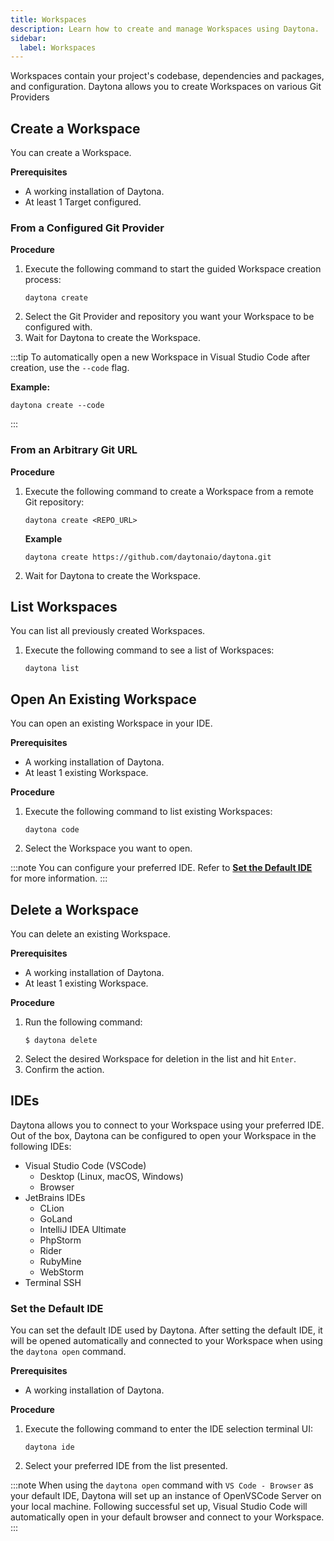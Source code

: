 ```yaml
---
title: Workspaces
description: Learn how to create and manage Workspaces using Daytona.
sidebar:
  label: Workspaces
---
```


Workspaces contain your project's codebase, dependencies and packages, and configuration.
Daytona allows you to create Workspaces on various Git Providers

## Create a Workspace
You can create a Workspace.

__Prerequisites__
*   A working installation of Daytona.
*   At least 1 Target configured.

### From a Configured Git Provider
__Procedure__
1.  Execute the following command to start the guided Workspace creation process:
    ```shell
    daytona create
    ```
2.  Select the Git Provider and repository you want your Workspace to be configured with.
3.  Wait for Daytona to create the Workspace.

:::tip
To automatically open a new Workspace in Visual Studio Code after creation, use the `--code` flag.

__Example:__
```shell
daytona create --code
```
:::

### From an Arbitrary Git URL
__Procedure__
1.  Execute the following command to create a Workspace from a remote Git repository:
    ```shell
    daytona create <REPO_URL>
    ```

    __Example__
    ```shell
    daytona create https://github.com/daytonaio/daytona.git
    ```
2.  Wait for Daytona to create the Workspace.

## List Workspaces
You can list all previously created Workspaces.

1.  Execute the following command to see a list of Workspaces:
    ```shell
    daytona list
    ```

## Open An Existing Workspace
You can open an existing Workspace in your IDE.

__Prerequisites__
*   A working installation of Daytona.
*   At least 1 existing Workspace.

__Procedure__
1.  Execute the following command to list existing Workspaces:
    ```shell
    daytona code
    ```
2.  Select the Workspace you want to open.

:::note
You can configure your preferred IDE.
Refer to __[Set the Default IDE](#set-the-default-ide)__ for more information.
:::

## Delete a Workspace
You can delete an existing Workspace.

__Prerequisites__
*   A working installation of Daytona.
*   At least 1 existing Workspace.

__Procedure__
1.  Run the following command:
    ```shell
    $ daytona delete
    ```
2.  Select the desired Workspace for deletion in the list and hit `Enter`.
3.  Confirm the action.

## IDEs
Daytona allows you to connect to your Workspace using your preferred IDE.
Out of the box, Daytona can be configured to open your Workspace in the following IDEs:

*   Visual Studio Code (VSCode)
    *   Desktop (Linux, macOS, Windows)
    *   Browser
*   JetBrains IDEs
    *   CLion
    *   GoLand
    *   IntelliJ IDEA Ultimate
    *   PhpStorm
    *   Rider
    *   RubyMine
    *   WebStorm
*   Terminal SSH

### Set the Default IDE
You can set the default IDE used by Daytona.
After setting the default IDE, it will be opened automatically and connected to your Workspace when using the `daytona open` command.

__Prerequisites__
*   A working installation of Daytona.

__Procedure__
1.  Execute the following command to enter the IDE selection terminal UI:
    ```shell
    daytona ide
    ```
2.  Select your preferred IDE from the list presented.

:::note
When using the `daytona open` command with `VS Code - Browser` as your default IDE, Daytona will set up an instance of OpenVSCode Server on your local machine.
Following successful set up, Visual Studio Code will automatically open in your default browser and connect to your Workspace.
:::